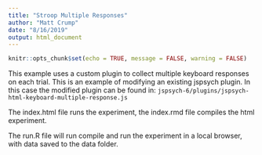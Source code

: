 ```yaml
---
title: "Stroop Multiple Responses"
author: "Matt Crump"
date: "8/16/2019"
output: html_document
---
```


```r
knitr::opts_chunk$set(echo = TRUE, message = FALSE, warning = FALSE)
```

This example uses a custom plugin to collect multiple keyboard responses on each trial. This is an example of modifying an existing jspsych plugin. In this case the modified plugin can be found in:  `jspsych-6/plugins/jspsych-html-keyboard-multiple-response.js`

The index.html file runs the experiment, the index.rmd file compiles the html experiment. 

The run.R file will run compile and run the experiment in a local browser, with data saved to the data folder.

